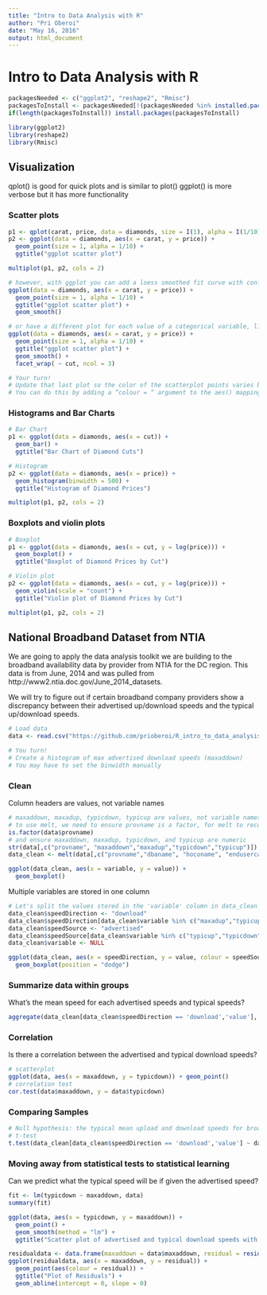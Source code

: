 ```yaml
---
title: "Intro to Data Analysis with R"
author: "Pri Oberoi"
date: "May 16, 2016"
output: html_document
---
```


# Intro to Data Analysis with R

```r

packagesNeeded <- c("ggplot2", "reshape2", "Rmisc")
packagesToInstall <- packagesNeeded[!(packagesNeeded %in% installed.packages()[,"Package"])]
if(length(packagesToInstall)) install.packages(packagesToInstall)

library(ggplot2)
library(reshape2)
library(Rmisc)
```

## Visualization

qplot() is good for quick plots and is similar to plot()
ggplot() is more verbose but it has more functionality

### Scatter plots
```r
p1 <- qplot(carat, price, data = diamonds, size = I(1), alpha = I(1/10), main = "qplot scatter plot")
p2 <- ggplot(data = diamonds, aes(x = carat, y = price)) +
  geom_point(size = 1, alpha = 1/10) +
  ggtitle("ggplot scatter plot")

multiplot(p1, p2, cols = 2)

# however, with ggplot you can add a loess smoothed fit curve with confidence region
ggplot(data = diamonds, aes(x = carat, y = price)) +
  geom_point(size = 1, alpha = 1/10) +
  ggtitle("ggplot scatter plot") +
  geom_smooth() 

# or have a different plot for each value of a categorical variable, like diamond cut
ggplot(data = diamonds, aes(x = carat, y = price)) +
  geom_point(size = 1, alpha = 1/10) +
  ggtitle("ggplot scatter plot") +
  geom_smooth() +
  facet_wrap( ~ cut, ncol = 3)

# Your turn!
# Update that last plot so the color of the scatterplot points varies based on the value of “cut”
# You can do this by adding a “colour = “ argument to the aes() mapping and passing in the variable name (cut)
```

### Histograms and Bar Charts
```r
# Bar Chart
p1 <- ggplot(data = diamonds, aes(x = cut)) +
  geom_bar() +
  ggtitle("Bar Chart of Diamond Cuts")

# Histogram
p2 <- ggplot(data = diamonds, aes(x = price)) +
  geom_histogram(binwidth = 500) +
  ggtitle("Histogram of Diamond Prices")

multiplot(p1, p2, cols = 2)
```

### Boxplots and violin plots
```r
# Boxplot
p1 <- ggplot(data = diamonds, aes(x = cut, y = log(price))) +
  geom_boxplot() +
  ggtitle("Boxplot of Diamond Prices by Cut")

# Violin plot
p2 <- ggplot(data = diamonds, aes(x = cut, y = log(price))) +
  geom_violin(scale = "count") +
  ggtitle("Violin plot of Diamond Prices by Cut")

multiplot(p1, p2, cols = 2)
```

## National Broadband Dataset from NTIA

We are going to apply the data analysis toolkit we are building to the broadband availability data by provider from NTIA for the DC region. This data is from June, 2014 and was pulled from http://www2.ntia.doc.gov/June_2014_datasets. 

We will try to figure out if certain broadband company providers show a discrepancy between their advertised up/download speeds and the typical up/download speeds.

```r
# Load data
data <- read.csv("https://github.com/prioberoi/R_intro_to_data_analysis/raw/master/DC-NBM-Wireless-CSV-JUN-2014.csv", sep = "|")

# You turn!
# Create a histogram of max advertised download speeds (maxaddown)
# You may have to set the binwidth manually
```

### Clean

Column headers are values, not variable names
```r
# maxaddown, maxadup, typicdown, typicup are values, not variable names
# to use melt, we need to ensure provname is a factor, for melt to recognize it as an id variable
is.factor(data$provname)
# and ensure maxaddown, maxadup, typicdown, and typicup are numeric
str(data[,c("provname", "maxaddown","maxadup","typicdown","typicup")])
data_clean <- melt(data[,c("provname","dbaname", "hoconame", "endusercat...", "maxaddown","maxadup","typicdown","typicup")])

ggplot(data_clean, aes(x = variable, y = value)) +
  geom_boxplot()
```

Multiple variables are stored in one column
```r
# Let's split the values stored in the 'variable' column in data_clean into two variables
data_clean$speedDirection <- "download"
data_clean$speedDirection[data_clean$variable %in% c("maxadup","typicup")] <- "upload"
data_clean$speedSource <- "advertised"
data_clean$speedSource[data_clean$variable %in% c("typicup","typicdown")] <- "typical"
data_clean$variable <- NULL

ggplot(data_clean, aes(x = speedDirection, y = value, colour = speedSource)) +
  geom_boxplot(position = "dodge")
```

### Summarize data within groups

What's the mean speed for each advertised speeds and typical speeds?
```r
aggregate(data_clean[data_clean$speedDirection == 'download','value'], list(data_clean[data_clean$speedDirection == 'download', 'speedSource']), mean)
```

### Correlation

Is there a correlation between the advertised and typical download speeds?
```r
# scatterplot
ggplot(data, aes(x = maxaddown, y = typicdown)) + geom_point()
# correlation test
cor.test(data$maxaddown, y = data$typicdown)
```

### Comparing Samples

```r
# Null hypothesis: the typical mean upload and download speeds for broadband providers in Washington, DC are the same as the advertised speeds
# t-test
t.test(data_clean[data_clean$speedDirection == 'download','value'] ~ data_clean[data_clean$speedDirection == 'download','speedSource'], data_clean)
```

### Moving away from statistical tests to statistical learning

Can we predict what the typical speed will be if given the advertised speed?
```r
fit <- lm(typicdown ~ maxaddown, data)
summary(fit)

ggplot(data, aes(x = typicdown, y = maxaddown)) +
  geom_point() +
  geom_smooth(method = "lm") +
  ggtitle("Scatter plot of advertised and typical download speeds with linear regression line")

residualdata <- data.frame(maxaddown = data$maxaddown, residual = resid(fit))
ggplot(residualdata, aes(x = maxaddown, y = residual)) +
  geom_point(aes(colour = residual)) +
  ggtitle("Plot of Residuals") +
  geom_abline(intercept = 0, slope = 0)

```

